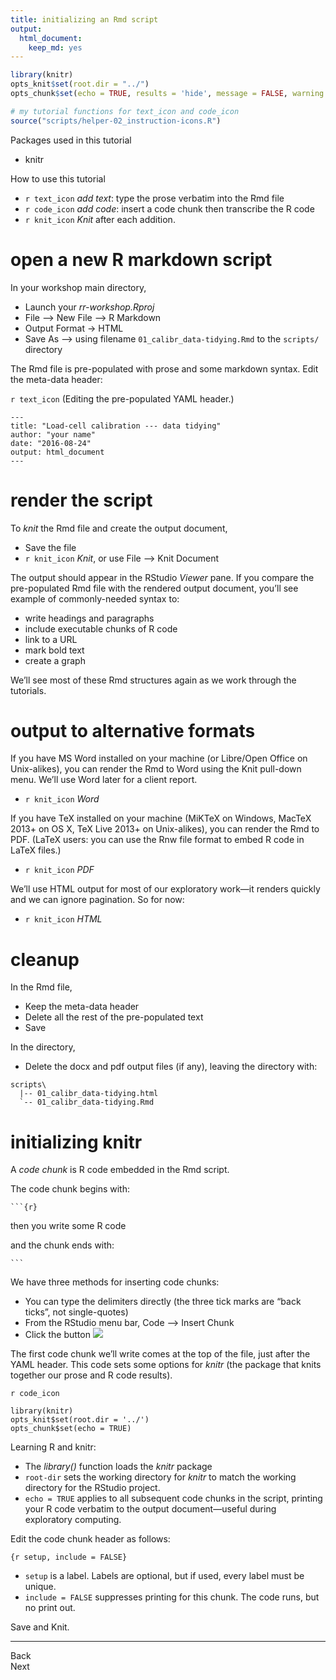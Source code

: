 ```yaml
---
title: initializing an Rmd script
output:
  html_document:
    keep_md: yes
---
```


```r
library(knitr)
opts_knit$set(root.dir = "../")
opts_chunk$set(echo = TRUE, results = 'hide', message = FALSE, warning = FALSE)
```

```r
# my tutorial functions for text_icon and code_icon
source("scripts/helper-02_instruction-icons.R")
```

Packages used in this tutorial 

- knitr

How to use this tutorial 

- `r text_icon` *add text*: type the prose verbatim into the Rmd file 
- `r code_icon` *add code*: insert a code chunk then transcribe the R code 
- `r knit_icon` *Knit* after each addition. 

# open a new R markdown script 

In your workshop main directory, 

- Launch your *rr-workshop.Rproj* 
- File --> New File --> R Markdown 
- Output Format -> HTML 
- Save As --> using filename `01_calibr_data-tidying.Rmd` to the `scripts/` directory

The Rmd file is pre-populated with prose and some markdown syntax. Edit the meta-data header:

`r text_icon` (Editing the pre-populated YAML header.)

    ---
    title: "Load-cell calibration --- data tidying"
    author: "your name"
    date: "2016-08-24"
    output: html_document
    ---




# render the script 

To *knit* the Rmd file and create the output document, 

- Save the file 
- `r knit_icon` *Knit*, or use File --> Knit Document

The output should appear in the RStudio *Viewer* pane. If you compare the pre-populated Rmd file with the rendered output document, you'll see example of commonly-needed syntax to:  

- write headings and paragraphs 
- include executable chunks of R code 
- link to a URL 
- mark bold text  
- create a graph 

We'll see most of these Rmd structures again as we work through the tutorials. 


# output to alternative formats 

If you have MS Word installed on your machine (or Libre/Open Office on Unix-alikes), you can render the Rmd to Word using the Knit pull-down menu. We'll use Word later for a client report. 

- `r knit_icon` *Word* 

If you have TeX installed on your machine (MiKTeX on Windows, MacTeX 2013+ on OS X, TeX Live 2013+ on Unix-alikes), you can render the Rmd to PDF. (LaTeX users: you can use the Rnw file format to embed R code in LaTeX files.)

- `r knit_icon` *PDF* 

We'll use HTML output for most of our exploratory work---it renders quickly and we can ignore pagination. So for now: 

- `r knit_icon` *HTML* 


# cleanup  

In the Rmd file, 

- Keep the meta-data header 
- Delete all the rest of the pre-populated text
- Save

In the directory, 

- Delete the docx and pdf output files (if any), leaving the directory with: 

```
scripts\
  |-- 01_calibr_data-tidying.html 
  `-- 01_calibr_data-tidying.Rmd 
```


# initializing knitr

A *code chunk* is R code embedded in the Rmd script. 

The code chunk begins with:
<pre><code>```{r}</code></pre>

then you write some R code

and the chunk ends with: 
<pre><code>```</code></pre>

We have three methods for inserting code chunks: 

- You can type the delimiters directly (the three tick marks are "back ticks", not single-quotes)
- From the RStudio menu bar, Code --> Insert Chunk 
- Click the button ![](../resources/images/insert-code-chunk-icon.png)

The first code chunk we'll write comes at the top of the file, just after the YAML header. This code sets some options for *knitr* (the package that knits together our prose and R code results). 

`r code_icon` 

    library(knitr)
    opts_knit$set(root.dir = '../')
    opts_chunk$set(echo = TRUE)

Learning R and knitr:

- The *library()* function loads the *knitr* package
- `root-dir` sets the working directory for *knitr* to match the working directory for the RStudio project.  
- `echo = TRUE` applies to all subsequent code chunks in the script,  printing your R code verbatim to the output document---useful during exploratory computing. 

Edit the code chunk header as follows:

    {r setup, include = FALSE}

- `setup` is a label. Labels are optional, but if used, every label must be unique.
- `include = FALSE` suppresses printing for this chunk. The code runs, but no print out.


Save and Knit. 







--- 
Back<br>
Next



